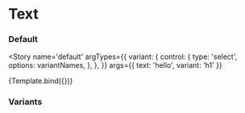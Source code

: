 
<Meta title='Lib/Components/Text' component={Text} />

# Text


### Default

<Story
  name='default'
  argTypes={{
    variant: {
      control: {
        type: 'select',
        options: variantNames,
      },
    },
  }}
  args={{ text: 'hello', variant: 'h1' }}
>
  {Template.bind({})}
</Story>

### Variants

<Story name='variants' argTypes={{}} args={{}}>
  <Typography />
</Story>
